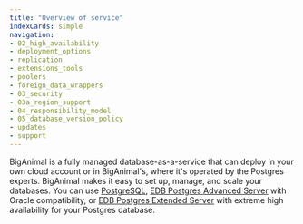 ```yaml
---
title: "Overview of service"
indexCards: simple
navigation:
- 02_high_availability
- deployment_options
- replication
- extensions_tools
- poolers
- foreign_data_wrappers
- 03_security
- 03a_region_support
- 04_responsibility_model
- 05_database_version_policy
- updates
- support
---
```


<div id="requirements_overview" class="registered_link"></div>

BigAnimal is a fully managed database-as-a-service that can deploy in your own cloud account or in BigAnimal's, where it's operated by the Postgres experts. BigAnimal makes it easy to set up, manage, and scale your databases. You can use [PostgreSQL](https://www.enterprisedb.com/docs/supported-open-source/postgresql/), [EDB Postgres Advanced Server](/epas/latest/) with Oracle compatibility, or [EDB Postgres Extended Server](/pge/latest/) with extreme high availability for your Postgres database. 
